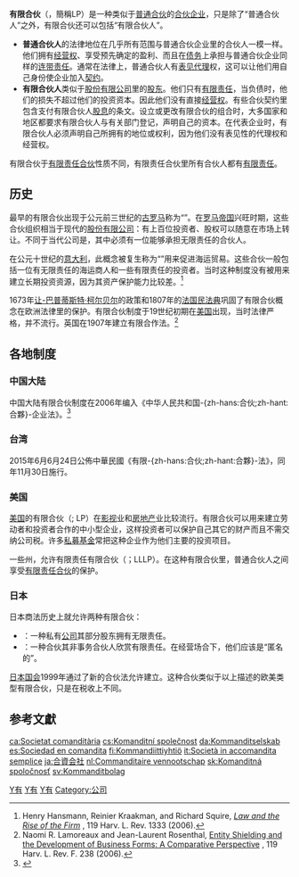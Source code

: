 {{About||2014年美國電影|摯愛男行}}
{{NoteTA
|1=zh-hans:有限合伙;zh-hant:有限合夥;zh-hk:有限責任合夥;zh-mo:有限分益;
|2=zh-hans:有限责任合伙;zh-hant:有限責任合夥;zh-hk:有限法律責任合夥;zh-mo:有限責任分益;
|3=zh-hans:合伙;zh-hant:合夥;zh-mo:分益;
|4=zh-hans:合伙人;zh-hant:合夥人;zh-mo:分益人;
}}
{{not|有限责任合伙}}
{{商法}}

'''有限合伙'''（{{lang-en|Limited Partnership}}，簡稱LP）是一种类似于[[普通合伙|普通合伙]]的[[合伙企业|合伙企业]]，只是除了“普通合伙人”之外，有限合伙还可以包括“有限合伙人”。

* '''普通合伙人'''的法律地位在几乎所有范围与普通合伙企业里的合伙人一模一样。他们拥有[[经营权|经营权]]、享受预先确定的盈利、而且在[[债务|债务]]上承担与普通合伙企业同样的[[连带责任|连带责任]]。通常在法律上，普通合伙人有[[表见代理|表见代理]]权，这可以让他们用自己身份使企业加入[[契约|契约]]。
* '''有限合伙人'''类似于[[股份有限公司|股份有限公司]]里的[[股东|股东]]。他们只有[[有限责任|有限责任]]，当负债时，他们的损失不超过他们的投资资本。因此他们没有直接[[经营权|经营权]]。有些合伙契约里包含支付有限合伙人[[股息|股息]]的条文。设立或更改有限合伙的组合时，大多国家和地区都要求有限合伙人与有关部门登记，声明自己的资本。在代表企业时，有限合伙人必须声明自己所拥有的地位或权利，因为他们没有表见性的代理权和经营权。

有限合伙于[[有限责任合伙|有限责任合伙]]性质不同，有限责任合伙里所有合伙人都有[[有限责任|有限责任]]。

==历史==
最早的有限合伙出现于公元前三世纪的[[古罗马|古罗马]]称为“{{lang|la|societates publicanorum}}”。在[[罗马帝国|罗马帝国]]兴旺时期，这些合伙组织相当于现代的[[股份有限公司|股份有限公司]]：有上百位投资者、股权可以随意在市场上转让。不同于当代公司是，其中必须有一位能够承担无限责任的合伙人。

在公元十世纪的[[意大利|意大利]]，此概念被复生称为“{{lang|it|commenda}}”用来促进海运贸易。这些合伙一般包括一位有无限责任的海运商人和一些有限责任的投资者。当时这种制度没有被用来建立长期投资资源，因为其资产保护能力比较差。<ref>Henry Hansmann, Reinier Kraakman, and Richard Squire, ''[http://www.harvardlawreview.org/issues/119/march06/hansmann_kraakman_squire.shtml Law and the Rise of the Firm] {{webarchive|url=https://web.archive.org/web/20070224214019/http://www.harvardlawreview.org/issues/119/march06/hansmann_kraakman_squire.shtml |date=2007-02-24 }}'', 119 Harv. L. Rev. 1333 (2006).</ref>

1673年[[让-巴普蒂斯特·柯尔贝尔|让-巴普蒂斯特·柯尔贝尔]]的政策和1807年的[[法国民法典|法国民法典]]巩固了有限合伙概念在欧洲法律里的保护。有限合伙制度于19世纪初期在[[美国|美国]]出现，当时法律严格，并不流行。英国在1907年建立有限合作法。<ref>Naomi R. Lamoreaux and Jean-Laurent Rosenthal, [http://www.harvardlawreview.org/forum/issues/119/march06/lamoreaux_rosenthal.shtml Entity Shielding and the Development of Business Forms: A Comparative Perspective] {{webarchive|url=https://web.archive.org/web/20070224190251/http://www.harvardlawreview.org/forum/issues/119/march06/lamoreaux_rosenthal.shtml |date=2007-02-24 }}, 119 Harv. L. Rev. F. 238 (2006).</ref>

==各地制度==
===中国大陆===
中国大陆有限合伙制度在2006年编入《中华人民共和国-{zh-hans:合伙;zh-hant:合夥}-企业法》。<ref>{{cite web|url=http://www.gov.cn/ziliao/flfg/2006-08/28/content_371399.htm|title=中华人民共和国合伙企业法|date=2006年8月27日|publisher=中央政府门户网站|access-date=2007年11月10日|archive-date=2019年9月17日|archive-url=https://web.archive.org/web/20190917182947/http://www.gov.cn/ziliao/flfg/2006-08/28/content_371399.htm|dead-url=no}}</ref>

===台湾===
2015年6月6月24日公佈中華民國《有限-{zh-hans:合伙;zh-hant:合夥}-法》，同年11月30日施行。

===美国===
[[美国|美国]]的有限合伙（'''{{lang|en|Limited partnership}}'''; LP）在[[影视|影视]]业和[[房地产|房地产]]业比较流行。有限合伙可以用来建立劳动者和投资者合作的中小型企业，这样投资者可以保护自己其它的财产而且不需交纳公司税。许多[[私募基金|私募基金]]常把这种企业作为他们主要的投资项目。

一些州，允许有限责任有限合伙（{{tsl|en|limited liability limited partnership|limited liability limited partnership}}；LLLP）。在这种有限合伙里，普通合伙人之间享受[[有限责任合伙|有限责任合伙]]的保护。

===日本===
日本商法历史上就允许两种有限合伙：
*'''{{lang|ja|合資会社}}'''：一种私有[[公司|公司]]其部分股东拥有无限责任。
*'''{{lang|ja|匿名組合}}'''：一种合伙其非事务合伙人欣赏有限责任。在经营场合下，他们应该是“匿名的”。

[[日本国会|日本国会]]1999年通过了新的合伙法允许建立'''{{lang|ja|投資事業有限責任組合}}'''。这种合伙类似于以上描述的欧美类型有限合伙，只是在税收上不同。

==参考文獻==
{{reflist}}

[[Category:商法学|Y有]]
[[Category:法人|Y有]]
[[Category:企业类型|Y有]]
[[Category:公司|Category:公司]]

[[ca:Societat_comanditària|ca:Societat comanditària]]
[[cs:Komanditní_společnost|cs:Komanditní společnost]]
[[da:Kommanditselskab|da:Kommanditselskab]]
[[es:Sociedad_en_comandita|es:Sociedad en comandita]]
[[fi:Kommandiittiyhtiö|fi:Kommandiittiyhtiö]]
[[it:Società_in_accomandita_semplice|it:Società in accomandita semplice]]
[[ja:合資会社|ja:合資会社]]
[[nl:Commanditaire_vennootschap|nl:Commanditaire vennootschap]]
[[sk:Komanditná_spoločnosť|sk:Komanditná spoločnosť]]
[[sv:Kommanditbolag|sv:Kommanditbolag]]